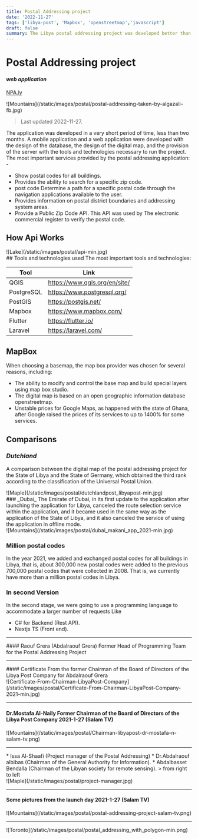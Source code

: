 ```yaml
---
title: Postal Addressing project
date: '2022-11-27'
tags: ['libya-post', 'Mapbox', 'openstreetmap','javascript']
draft: false
summary: The Libya postal addressing project was developed better than the Dubai application using the best technologies and standards.
---
```

# Postal Addressing project
#### _web application_
[NPA.ly](https://npa.ly/)
 <div className="my-1 px-2 w-full xl:my-1 xl:px-2 xl:w-1/2">
    ![Mountains](/static/images/postal/postal-addressing-taken-by-algazali-fb.jpg)
  </div>


>  Last updated 2022-11-27.


The application was developed in a very short period of time, less than two months. A mobile application and a web application were developed with the design of the database, the design of the digital map, and the provision of the server with the tools and technologies necessary to run the project.
The most important services provided by the postal addressing application: -
* Show postal codes for all buildings.
* Provides the ability to search for a specific zip code.
* post code Determine a path for a specific postal code through the navigation applications available to the user.
* Provides information on postal district boundaries and addressing system areas.
* Provide a Public Zip Code API. This API was used by The electronic commercial register to verify the postal code.

## How Api Works
  <div className="my-1 px-2 w-full ">
    ![Lake](/static/images/postal/api-min.jpg)
  </div>
## Tools and technologies used
The most important tools and technologies:


| Tool | Link 
| ------ | ------ 
| QGIS | https://www.qgis.org/en/site/
| PostgreSQL | https://www.postgresql.org/
| PostGIS | https://postgis.net/
| Mapbox | https://www.mapbox.com/
| Flutter | https://flutter.io/
| Laravel | https://laravel.com/

## MapBox
When choosing a basemap, the map box provider was chosen for several reasons, including:
* The ability to modify and control the base map and build special layers using map box studio.
* The digital map is based on an open geographic information database openstreetmap.
* Unstable prices for Google Maps, as happened with the state of Ghana, after Google raised the prices of its services to up to 1400% for some services.


## Comparisons
### _Dutchland_
A comparison between the digital map of the postal addressing project for the State of Libya and the State of Germany, which obtained the third rank according to the classification of the Universal Postal Union.

<div className="my-1 px-2 w-full">
    ![Maple](/static/images/postal/dutchlandpost_libyapost-min.jpg)
  </div>
### _Dubai_
The Emirate of Dubai, in its first update to the application after launching the application for Libya, canceled the route selection service within the application, and it became used in the same way as the application of the State of Libya, and it also canceled the service of using the application in offline mode.

 <div className="my-1 px-2 w-full overflow-hidden xl:my-1 xl:px-2 xl:w-1/2">
    ![Mountains](/static/images/postal/dubai_makani_app_2021-min.jpg)
  </div>

### Million postal codes
In the year 2021, we added and exchanged postal codes for all buildings in Libya, that is, about 300,000 new postal codes were added to the previous 700,000 postal codes that were collected in 2008.
That is, we currently have more than a million postal codes in Libya.

### In second Version
In the second stage, we were going to use a programming language to accommodate a larger number of requests Like
* C# for Backend (Rest API).
* Nextjs TS (Front end).






<hr/>
#### Raouf Grera (Abdalraouf Grera)
Former Head of Programming Team for the Postal Addressing Project

<hr/>
#### Certificate From the former Chairman of the Board of Directors of the Libya Post Company for Abdalraouf Grera
  <div className="my-1 px-2 w-full overflow-hidden xl:my-1 xl:px-2 xl:w-1/2">
    ![Certificate-From-Chairman-LibyaPost-Company](/static/images/postal/Certificate-From-Chairman-LibyaPost-Company-2021-min.jpg)
  </div>

<hr/>


#### Dr.Mostafa Al-Naily Former Chairman of the Board of Directors of the Libya Post Company 2021-1-27 (Salam TV)
  <div className="my-1 px-2 w-full overflow-hidden xl:my-1 xl:px-2 xl:w-1/2">
    ![Mountains](/static/images/postal/Chairman-libyapost-dr-mostafa-n-salam-tv.png)
  </div>
  
<hr/>
* Issa Al-Shaafi (Project manager of the Postal Addressing)
* Dr.Abdalraouf albibas (Chairman of the General Authority for Information).
* Abdalbasset Bendalla (Chairman of the Libyan society for remote sensing).
> from right to left
 <div className="my-1 px-2 w-full ">
    ![Maple](/static/images/postal/project-manager.jpg)
  </div>
<hr/>

#### Some pictures from the launch day 2021-1-27 (Salam TV)
  
  <div className="my-1 px-2 w-full ">
    ![Mountains](/static/images/postal/postal-addressing-project-salam-tv.png)
  </div>
<hr/>

  
  <div className="my-1 px-2 w-full">
    ![Toronto](/static/images/postal/postal_addressing_with_polygon-min.png)
  </div>
 